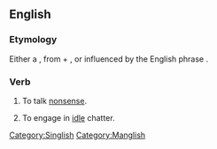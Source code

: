 ==English==

===Etymology===

Either a {{cal|en|nan-hok|講𡳞鳥話|tr=kóng lān-chiáu-ōe|nocap=1}}, from {{zh-l|講話|tr=kóng-ōe|talk}} + {{zh-l|𡳞鳥|tr=lān-chiáu|cock (penis)}}, or influenced by the English phrase {{m|en|cock-and-bull story}}.

===Verb===
{{en-verb|*}}

# {{lb|en|Singapore|Malaysia|informal}} To talk [[nonsense]].
#: {{quote-book|en|year=2019|author=Loke Hoe Yeong|title=The First Wave|chapter=14: Regrouping|text=It was at this Parliament sitting, during an intense 40-minute exchange between Ling How Doong and Lee Hsien Loong, that Ling uttered the phrase "Don't '''talk cock'''," which became famous for all the wrong reasons in the annals of Singaporean parliamentary history.|url=https://books.google.com.my/books?id=Tpm2DwAAQBAJ&pg=PT274&lpg=PT274&dq=Ling+How+Doong+%22don%27t+talk+cock%22&source=bl&ots=fV1AwUaCVq&sig=ACfU3U3FIoVyLS6HoSBJ1Hmi7WSBJ1AgVQ&hl=en&sa=X&ved=2ahUKEwjf8sWd05jwAhVUyDgGHUYHDn4Q6AEwCnoECAgQAw#v=onepage&q=Ling%20How%20Doong%20%22don't%20talk%20cock%22&f=false}}
# {{lb|en|Singapore|informal}} To engage in [[idle]] chatter.

[[Category:Singlish]]
[[Category:Manglish]]